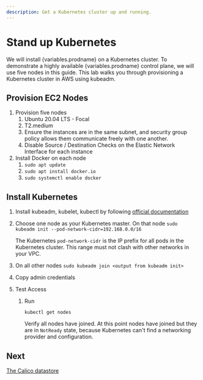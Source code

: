 ```yaml
---
description: Get a Kubernetes cluster up and running.
---
```



# Stand up Kubernetes

We will install {variables.prodname} on a Kubernetes cluster. To demonstrate a highly available {variables.prodname} control plane, we will use five nodes in this guide. This lab walks you through provisioning a Kubernetes cluster in AWS using kubeadm.

## Provision EC2 Nodes

1. Provision five nodes
   1. Ubuntu 20.04 LTS - Focal
   1. T2.medium
   1. Ensure the instances are in the same subnet, and security group policy allows them communicate freely with one another.
   1. Disable Source / Destination Checks on the Elastic Network Interface for each instance
1. Install Docker on each node
   1. `sudo apt update`
   1. `sudo apt install docker.io`
   1. `sudo systemctl enable docker`

## Install Kubernetes

1. Install kubeadm, kubelet, kubectl by following [official documentation](https://kubernetes.io/docs/setup/production-environment/tools/kubeadm/install-kubeadm/#installing-kubeadm-kubelet-and-kubectl)
1. Choose one node as your Kubernetes master. On that node
   `sudo kubeadm init --pod-network-cidr=192.168.0.0/16`

   The Kubernetes `pod-network-cidr` is the IP prefix for all pods in the Kubernetes cluster. This range must not clash with other networks in your VPC.

1. On all other nodes
   `sudo kubeadm join <output from kubeadm init>`
1. Copy admin credentials
1. Test Access

   1. Run

      `kubectl get nodes`

      Verify all nodes have joined. At this point nodes have joined but they are in `NotReady` state, because Kubernetes can't find a networking provider and configuration.

## Next

[The Calico datastore](the-calico-datastore.mdx)
